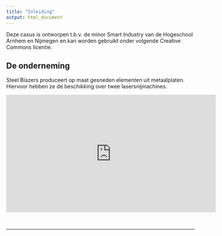 ```yaml
---
title: "Inleiding"
output: html_document
---
```


Deze casus is ontworpen t.b.v. de minor Smart Industry van de Hogeschool Arnhem en Nijmegen en kan worden gebruikt onder volgende Creative Commons licentie.

## De onderneming

Steel Blazers produceert op maat gesneden elementen uit metaalplaten. Hiervoor hebben ze de beschikking over twee lasersnijmachines.
<br>

<iframe width="560" height="315" src="https://www.youtube.com/embed/AMJ8NaQ2b-w" frameborder="0" allowfullscreen></iframe>

<br>


<hr>